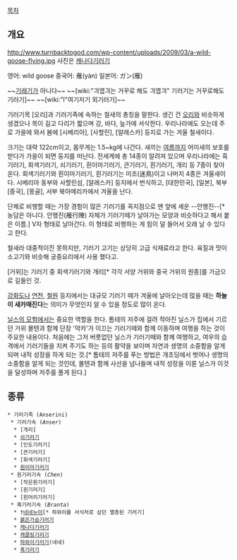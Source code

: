 [[목차]]
== 개요 ==
http://www.turnbacktogod.com/wp-content/uploads/2009/03/a-wild-goose-flying.jpg
사진은 [[캐나다기러기]]

영어: wild goose
중국어: 雁(yàn)
일본어: ガン(雁)

~~[[기레기]]가 아니다~~
~~[wiki:"긔엽긔는 거꾸로 해도 긔엽긔" 기러기는 거꾸로해도 기러기]~~
~~[wiki:"I"여기저기 외기러기]~~

기러기목 [오리]과 기러기족에 속하는 철새의 총칭을 말한다. 생긴 건 [[오리]]와 비슷하게 생겼으나 목이 길고 다리가 짧으며 강, 바다, 늪가에 서삭한다. 우리나라에도 오는데 주로 가을에 와서 봄에 [시베리아], [사할린], [알래스카] 등지로 가는 겨울 철새이다.

크기는 대략 122cm이고, 몸무게는 1.5~kg에 나간다. 새끼는 [[여름]]까지 어미새의 보호를 받다가 가을이 되면 둥지를 떠난다. 전세계에 총 14종이 알려져 있으며 우리나라에는 흑기러기, 회색기러기, 쇠기러기, 흰이마기러기, 큰기러기, 흰기러기, 개리 등 7종이 찾아온다. 회색기러기와 흰이마기러기, 흰기러기는 미조(迷鳥)이고 나머지 4종은 겨울새이다. 시베리아 동부와 사할린섬, [알래스카] 등지에서 번식하고, [대한민국], [일본], 북부 [중국], [몽골], 서부 북아메리카에서 겨울을 난다.

단체로 비행할 때는 가장 경험이 많은 기러기를 꼭지점으로 맨 앞에 세운 --안행진--[* 농담은 아니다. 안행진(雁行陣) 자체가 기러기떼가 날아가는 모양과 비슷하다고 해서 붙은 이름.] V자 형태로 날아간다. 이 형태로 비행하는 게 힘이 덜 들어서 오래 날 수 있다고 한다.

철새라 대중적이진 못하지만, 기러기 고기는 상당히 고급 식재료라고 한다. 육질과 맛이 소고기와 비슷해 궁중요리에서 사용 했다고.

[거위]는 기러기 중 회색기러기와 개리[* 각각 서양 거위와 중국 거위의 원종]를 가금으로 길들인 것.

[[강화도]]나 [[연천]], [[철원]] 등지에서는 대규모 기러기 떼가 겨울에 날아오는데 많을 때는 '''하늘이 새카매진다'''는 의미가 무엇인지 알 수 있을 정도로 많이 온다. 

[[닐스의 모험]]에서는 중요한 역할을 한다. 톰테의 저주에 걸려 작아진 닐스가 집에서 기르던 거위 몰텐과 함께 단장 '악카'가 이끄는 기러기떼와 함께 이동하며 여행을 하는 것이 주요한 내용이다. 처음에는 그저 버릇없던 닐스가 기러기떼와 함께 여행하고, 여우의 습격에서 기러기들을 지켜 주기도 하는 등의 활약을 보이며 자연과 생명의 소중함을 알게 되며 내적 성장을 하게 되는 것.[* 톰테의 저주를 푸는 방법은 개초딩에서 벗어나 생명의 소중함을 알게 되는 것인데, 몰텐과 함께 사선을 넘나들며 내적 성장을 이룬 닐스가 이것을 달성하며 저주를 풀게 된다.]

== 종류 ==
 * 기러기족 (Anserini)
  * 기러기속 (''Anser'')
   * [개리]
   * [[쇠기러기]]
   * [인도기러기]
   * [큰기러기]
   * [회색기러기]
   * [[흰이마기러기]]
  * 흰기러기속 (''Chen'')
   * [작은흰기러기]
   * [흰기러기]
   * [흰머리기러기]
  * 흑기러기속 (''Branta'')
   * †[[네네누이]][* 하와이를 서식처로 삼던 멸종된 기러기]
   * [[붉은가슴기러기]]
   * [[캐나다기러기]]
   * [[캐클링기러기]]
   * [[하와이기러기]](네네)
   * [[흑기러기]]
